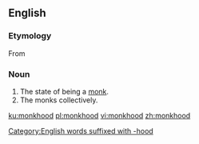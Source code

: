==English==

===Etymology===
From {{etyl|enm|en}} {{m|enm|monkehode}}

===Noun===
{{en-noun|-}}

# The state of being a [[monk]].
# The monks collectively.

[[Category:English words suffixed with -hood]]

[[ku:monkhood]]
[[pl:monkhood]]
[[vi:monkhood]]
[[zh:monkhood]]